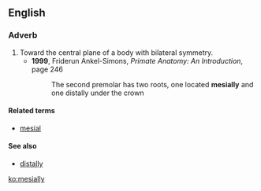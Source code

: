 ==English==

===Adverb===
{{en-adv}}
# Toward the central plane of a body with bilateral symmetry.
#* '''1999''', Friderun Ankel-Simons, ''Primate Anatomy: An Introduction'', page 246
#*: The second premolar has two roots, one located '''mesially''' and one distally under the crown

====Related terms====
* [[mesial]]

====See also====
* [[distally]]

[[ko:mesially]]